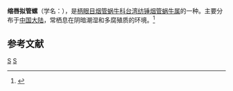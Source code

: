 {{Speciesbox 
| taxon = Hemiphaedusa strictilabris
| binomial_authority = (Schmacker et Boettger, 1894)
}}
'''缩唇拟管螺'''（学名：''{{lang|la|Hemiphaedusa strictilabris}}''），是[[柄眼目|柄眼目]][[烟管蜗牛科|烟管蜗牛科]][[台湾纺锤烟管蜗牛属|台湾纺锤烟管蜗牛属]]的一种。主要分布于[[中国大陆|中国大陆]]，常栖息在阴暗潮湿和多腐殖质的环境。<ref>{{cite web|url=http://shell.sinica.edu.tw/chinese/shellbase_detail.php?science_no=6073|title=国际贝库：缩唇拟管螺|publisher=台湾贝类资料库|accessdate=2009-08-11|archive-date=2016-03-04|archive-url=https://web.archive.org/web/20160304101647/http://shell.sinica.edu.tw/chinese/shellbase_detail.php?science_no=6073|dead-url=no}}</ref>

== 参考文献 ==
{{reflist}}
{{taxonbar}}
[[Category:_1894年描述的动物|S]]
[[Category:台湾纺锤烟管蜗牛属|S]]
